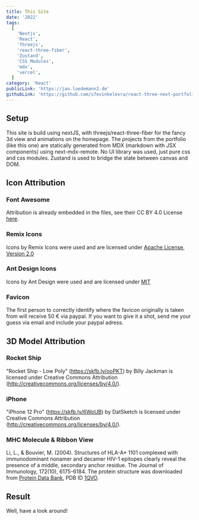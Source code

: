 ```yaml
---
title: This Site
date: '2022'
tags:
  [
    'Nextjs',
    'React',
    'Threejs',
    'react-three-fiber',
    'Zustand',
    'CSS Modules',
    'mdx',
    'vercel',
  ]
category: 'React'
publicLink: 'https://jan.luedemann2.de'
githubLink: 'https://github.com/s7evinkelevra/react-three-next-portfolio'
---
```


## Setup

This site is build using nextJS, with threejs/react-three-fiber for the fancy 3d view and animations on the homepage. The projects from the portfolio (like this one) are statically generated from MDX (markdown with JSX components) using next-mdx-remote. No UI library was used, just pure css and css modules. Zustand is used to bridge the state between canvas and DOM.

## Icon Attribution

### Font Awesome

Attribution is already embedded in the files, see their CC BY 4.0 License <a rel="noreferrer" target="_blank" href="https://fontawesome.com/license/free">here</a>.

### Remix Icons

Icons by Remix Icons were used and are licensed under <a rel="noreferrer" target="_blank" href="https://www.apache.org/licenses/LICENSE-2.0">Apache License, Version 2.0</a>

### Ant Design Icons

Icons by Ant Design were used and are licensed under <a rel="noreferrer" target="_blank" href="https://github.com/ant-design/ant-design-icons/blob/master/LICENSE">MIT</a>

### Favicon

The first person to correctly identify where the favicon originally is taken from will receive 50 € via paypal. If you want to give it a shot, send me your guess via email and include your paypal adress.

## 3D Model Attribution

### Rocket Ship

"Rocket Ship - Low Poly" (https://skfb.ly/ooPKT) by Billy Jackman is licensed under Creative Commons Attribution (http://creativecommons.org/licenses/by/4.0/).

### iPhone

"iPhone 12 Pro" (https://skfb.ly/6WoUB) by DatSketch is licensed under Creative Commons Attribution (http://creativecommons.org/licenses/by/4.0/).

### MHC Molecule & Ribbon View

Li, L., & Bouvier, M. (2004). Structures of HLA-A\* 1101 complexed with immunodominant nonamer and decamer HIV-1 epitopes clearly reveal the presence of a middle, secondary anchor residue. The Journal of Immunology, 172(10), 6175-6184. The protein structure was downloaded from <a rel="noreferrer" target="_blank" href="https://www.rcsb.org/">Protein Data Bank</a>, PDB ID <a rel="noreferrer" target="_blank" href="https://www.rcsb.org/structure/1QVO">1QVO</a>.

## Result

Well, have a look around!
